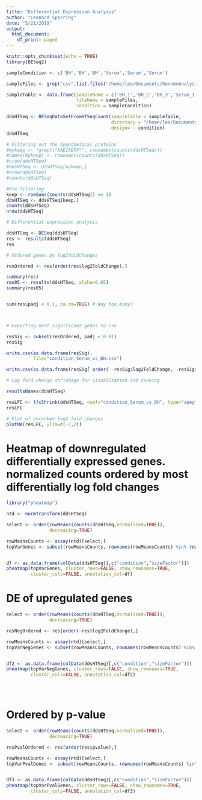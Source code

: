 ```yaml
---
title: "Differential Expression Analysis"
author: "Leonard Sparring"
date: "5/21/2019"
output:
  html_document:
    df_print: paged
---
```


```r
knitr::opts_chunk$set(echo = TRUE)
library(DESeq2)
```



```r

sampleCondition <- c('BH','BH','BH','Serum','Serum','Serum')

sampleFiles <- grep("csv",list.files("/home/leo/Documents/GenomeAnalysis/GenomeAnalysis/genome_analysis/analyses/190516_htseq_count_data/"),value=TRUE)

sampleTable <- data.frame(sampleName = c('BH_1','BH_2','BH_3','Serum_1','Serum_2','Serum_3'),
                          fileName = sampleFiles,
                          condition = sampleCondition)

ddsHTSeq <- DESeqDataSetFromHTSeqCount(sampleTable = sampleTable,
                                       directory = "/home/leo/Documents/GenomeAnalysis/GenomeAnalysis/genome_analysis/analyses/190516_htseq_count_data",
                                       design= ~ condition)
ddsHTSeq

```

```r
# Filtering out the hypothetical proteins
#mykeep <- !grepl("KAEIAEFF*", rownames(counts(ddsHTSeq)))
#names(mykeep) <- rownames(counts(ddsHTSeq))
#nrow(ddsHTSeq)
#ddsHTSeq <- ddsHTSeq[mykeep,]
#nrow(ddsHTSeq)
#counts(ddsHTSeq)

#Pre-filtering
keep <- rowSums(counts(ddsHTSeq)) >= 10
ddsHTSeq <- ddsHTSeq[keep,]
counts(ddsHTSeq)
nrow(ddsHTSeq)


```
```r

# Differential expression analysis

ddsHTSeq <- DESeq(ddsHTSeq)
res <- results(ddsHTSeq)
res
```

```r
# Ordered genes by log2foldchanges

resOrdered <- res[order(res$log2FoldChange),]

summary(res)
res05 <- results(ddsHTSeq, alpha=0.05)
summary(res05)


sum(res$padj < 0.1, na.rm=TRUE) # Way too many?




```

```r

# Exporting most significant genes to csv

resSig <- subset(resOrdered, padj < 0.01)
resSig

write.csv(as.data.frame(resSig), 
          file="condition_Serum_vs_BH.csv")

write.csv(as.data.frame(resSig[ order( -resSig$log2FoldChange, -resSig$baseMean ),]), file="UpRegulated.csv")

```


```r
# Log fold change shrinkage for visualization and ranking

resultsNames(ddsHTSeq)

resLFC <- lfcShrink(ddsHTSeq, coef="condition_Serum_vs_BH", type="apeglm")
resLFC

```

```r

# Plot of shrunken log2 fold changes
plotMA(resLFC, ylim=c(-2,2))

```

# Heatmap of downregulated differentially expressed genes. normalized counts ordered by most differentially log fold changes

```r

library("pheatmap")

ntd <- normTransform(ddsHTSeq)

select <- order(rowMeans(counts(ddsHTSeq,normalized=TRUE)),
                decreasing=TRUE)

rowMeansCounts <- assay(ntd)[select,]
topVarGenes <- subset(rowMeansCounts, rownames(rowMeansCounts) %in% row.names(resOrdered)[1:20])


df <- as.data.frame(colData(ddsHTSeq)[,c("condition","sizeFactor")])
pheatmap(topVarGenes, cluster_rows=FALSE, show_rownames=TRUE,
         cluster_cols=FALSE, annotation_col=df)

```

# DE of upregulated genes

```r


select <- order(rowMeans(counts(ddsHTSeq,normalized=TRUE)),
                decreasing=TRUE)

resNegOrdered <- res[order(-res$log2FoldChange),]

rowMeansCounts <- assay(ntd)[select,]
topVarNegGenes <- subset(rowMeansCounts, rownames(rowMeansCounts) %in% row.names(resNegOrdered)[1:20])


df2 <- as.data.frame(colData(ddsHTSeq)[,c("condition","sizeFactor")])
pheatmap(topVarNegGenes, cluster_rows=FALSE, show_rownames=TRUE,
         cluster_cols=FALSE, annotation_col=df2)





```


# Ordered by p-value

```r


select <- order(rowMeans(counts(ddsHTSeq,normalized=TRUE)),
                decreasing=TRUE)

resPvalOrdered <- res[order(res$pvalue),]

rowMeansCounts <- assay(ntd)[select,]
topVarPvalGenes <- subset(rowMeansCounts, rownames(rowMeansCounts) %in% row.names(resPvalOrdered)[1:20])


df3 <- as.data.frame(colData(ddsHTSeq)[,c("condition","sizeFactor")])
pheatmap(topVarPvalGenes, cluster_rows=FALSE, show_rownames=TRUE,
         cluster_cols=FALSE, annotation_col=df3)




```


